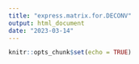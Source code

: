 ```yaml
---
title: "express.matrix.for.DECONV"
output: html_document
date: "2023-03-14"
---
```


```r
knitr::opts_chunk$set(echo = TRUE)
```

